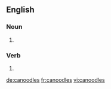 
==English==

===Noun===
{{head|en}}

# {{plural of|canoodle|lang=en}}

===Verb===
{{head|en}}

# {{en-third-person singular of|canoodle}}

[[de:canoodles]]
[[fr:canoodles]]
[[vi:canoodles]]